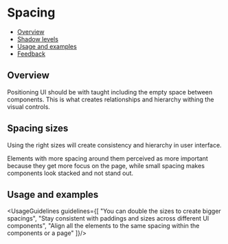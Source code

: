 
<Meta
  title="Foundations/Shadow"
/>

<!--- Component documentation -->

# Spacing
- [Overview](#overview)
- [Shadow levels](#shadow-levels)
- [Usage and examples](#usage-and-examples)
- [Feedback](#feedback)

## Overview
Positioning UI should be with taught including the empty space between components.
This is what creates relationships and hierarchy withing the visual controls.

## Spacing sizes
Using the right sizes will create consistency and hierarchy in user interface.
<SpacingSizes/>

<Tip title="Applying spacing">
  Elements with more spacing around them perceived as more important because they get more focus on the page,
  while small spacing makes components look stacked and not stand out.</Tip>

## Usage and examples
<UsageGuidelines guidelines={[
  "You can double the sizes to create bigger spacings",
  "Stay consistent with paddings and sizes across different UI components",
  "Align all the elements to the same spacing within the components or a page"
]}/>

<Frame className="monday-storybook-spacing_image-container">
  <img className="monday-storybook-spacing_image--menu" src={menuExample} alt=""/>
</Frame>
<Frame className="monday-storybook-spacing_image-container">
  <img className="monday-storybook-spacing_image--toolbar" src={toolbarExample} alt=""/>
</Frame>
<Frame className="monday-storybook-spacing_image-container ">
  <img className="monday-storybook-spacing_image--tipseen" src={tipseenExample} alt=""/>
</Frame>